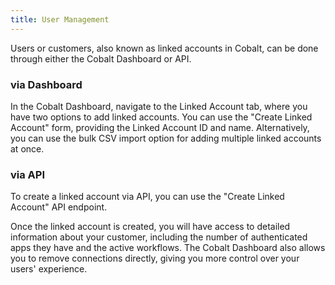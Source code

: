 ```yaml
---
title: User Management
---
```

Users or customers, also known as linked accounts in Cobalt, can be done through either the Cobalt Dashboard or API.

### via Dashboard
In the Cobalt Dashboard, navigate to the Linked Account tab, where you have two options to add linked accounts. You can use the "Create Linked Account" form, 
providing the Linked Account ID and name. Alternatively, you can use the bulk CSV import option for adding multiple linked accounts at once.

### via API
To create a linked account via API, you can use the "Create Linked Account" API endpoint.

Once the linked account is created, you will have access to detailed information about your customer, including the number of authenticated apps they have 
and the active workflows. The Cobalt Dashboard also allows you to remove connections directly, giving you more control over your users' experience.
